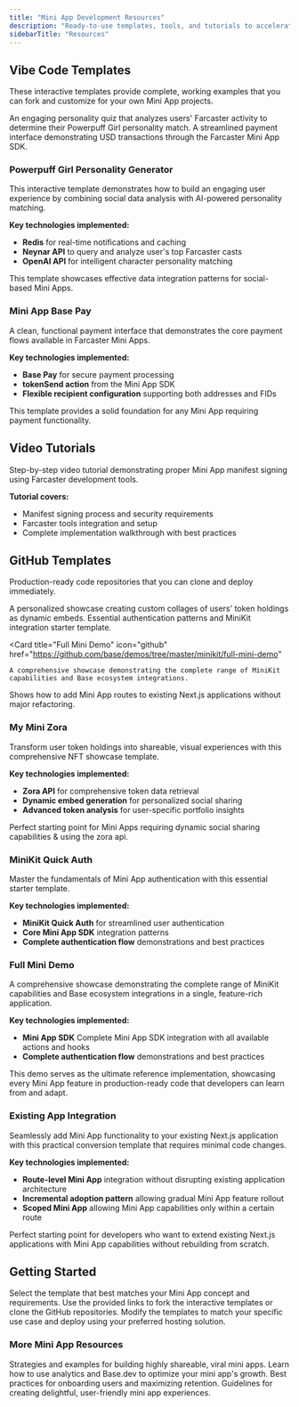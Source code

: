 ```yaml
---
title: "Mini App Development Resources"
description: "Ready-to-use templates, tools, and tutorials to accelerate your Mini App development on Base"
sidebarTitle: "Resources"
---
```


## Vibe Code Templates

These interactive templates provide complete, working examples that you can fork and customize for your own Mini App projects.

<CardGroup cols={2}>
<Card title="Powerpuff Girl Personality Generator" icon="sparkles" href="https://v0.app/chat/mini-open-ai-og-nb3Y1N9BFAj">
  An engaging personality quiz that analyzes users' Farcaster activity to determine their Powerpuff Girl personality match.
</Card>

<Card title="Mini App Base Pay" icon="credit-card" href="https://v0.app/chat/mini-app-base-pay-u0ZNsSt5Yjb">
  A streamlined payment interface demonstrating USD transactions through the Farcaster Mini App SDK.
</Card>
</CardGroup>

### Powerpuff Girl Personality Generator

This interactive template demonstrates how to build an engaging user experience by combining social data analysis with AI-powered personality matching.

**Key technologies implemented:**
- **Redis** for real-time notifications and caching
- **Neynar API** to query and analyze user's top Farcaster casts
- **OpenAI API** for intelligent character personality matching

<Tip>
This template showcases effective data integration patterns for social-based Mini Apps.
</Tip>

### Mini App Base Pay

A clean, functional payment interface that demonstrates the core payment flows available in Farcaster Mini Apps.

**Key technologies implemented:**
- **Base Pay** for secure payment processing
- **tokenSend action** from the Mini App SDK
- **Flexible recipient configuration** supporting both addresses and FIDs

<Note>
This template provides a solid foundation for any Mini App requiring payment functionality.
</Note>

## Video Tutorials

<Card title="Learn Manifest Signing with Farcaster Tools" icon="play" href="https://youtu.be/GlIxpp9323w?feature=shared">
  Step-by-step video tutorial demonstrating proper Mini App manifest signing using Farcaster development tools.
</Card>

**Tutorial covers:**
- Manifest signing process and security requirements
- Farcaster tools integration and setup
- Complete implementation walkthrough with best practices

## GitHub Templates

Production-ready code repositories that you can clone and deploy immediately.

<CardGroup cols={2}>
<Card title="My Mini Zora" icon="github" href="https://github.com/base/demos/tree/master/minikit/my-mini-zora">
  A personalized showcase creating custom collages of users' token holdings as dynamic embeds.
</Card>

<Card title="MiniKit Quick Auth" icon="key" href="https://github.com/coinbase/onchainkit/tree/main/examples/minikit-example">
  Essential authentication patterns and MiniKit integration starter template.
</Card>

 <Card 
    title="Full Mini Demo" 
    icon="github" 
    href="https://github.com/base/demos/tree/master/minikit/full-mini-demo"
  >
    A comprehensive showcase demonstrating the complete range of MiniKit capabilities and Base ecosystem integrations.
  </Card>
  <Card 
  title="Existing App Integration" 
  icon="github" 
  href="https://github.com/base/demos/tree/master/minikit/mini-app-route"
>
  Shows how to add Mini App routes to existing Next.js applications without major refactoring.
</Card>
</CardGroup>


### My Mini Zora

Transform user token holdings into shareable, visual experiences with this comprehensive NFT showcase template.

**Key technologies implemented:**
- **Zora API** for comprehensive token data retrieval
- **Dynamic embed generation** for personalized social sharing
- **Advanced token analysis** for user-specific portfolio insights

<Check>
Perfect starting point for Mini Apps requiring  dynamic social sharing capabilities & using the zora api.
</Check>

### MiniKit Quick Auth

Master the fundamentals of Mini App authentication with this essential starter template.

**Key technologies implemented:**
- **MiniKit Quick Auth** for streamlined user authentication
- **Core Mini App SDK** integration patterns
- **Complete authentication flow** demonstrations and best practices

### Full Mini Demo
A comprehensive showcase demonstrating the complete range of MiniKit capabilities and Base ecosystem integrations in a single, feature-rich application.


**Key technologies implemented:**
- **Mini App SDK** Complete Mini App SDK integration with all available actions and hooks
- **Complete authentication flow** demonstrations and best practices

<Note>
This demo serves as the ultimate reference implementation, showcasing every Mini App feature in production-ready code that developers can learn from and adapt.
</Note>

### Existing App Integration
Seamlessly add Mini App functionality to your existing Next.js application with this practical conversion template that requires minimal code changes.

**Key technologies implemented:**
- **Route-level Mini App** integration without disrupting existing application architecture
- **Incremental adoption pattern** allowing gradual Mini App feature rollout
- **Scoped Mini App** allowing Mini App capabilities only within a certain route

<Check>
Perfect starting point for developers who want to extend existing Next.js applications with Mini App capabilities without rebuilding from scratch.
</Check>

## Getting Started

<Steps>
<Step title="Choose your template">
  Select the template that best matches your Mini App concept and requirements.
</Step>

<Step title="Fork or clone">
  Use the provided links to fork the interactive templates or clone the GitHub repositories.
</Step>

<Step title="Customize and deploy">
  Modify the templates to match your specific use case and deploy using your preferred hosting solution.
</Step>
</Steps>

### More Mini App Resources

<CardGroup cols={2}>
  <Card
    title="Viral Mini Apps"
    icon="sparkles"
    href="/mini-apps/growth/build-viral-mini-apps"
  >
    Strategies and examples for building highly shareable, viral mini apps.
  </Card>
  <Card
    title="Data Driven Growth"
    icon="chart-bar"
    href="/mini-apps/growth/data-driven-growth"
  >
    Learn how to use analytics and Base.dev to optimize your mini app's growth.
  </Card>
  <Card
    title="Optimize Onboarding"
    icon="user-plus"
    href="/mini-apps/growth/optimize-onboarding"
  >
    Best practices for onboarding users and maximizing retention.
  </Card>
  <Card
    title="Design & UX Best Practices"
    icon="paint-brush"
    href="/mini-apps/design-ux/best-practices"
  >
    Guidelines for creating delightful, user-friendly mini app experiences.
  </Card>
</CardGroup>


